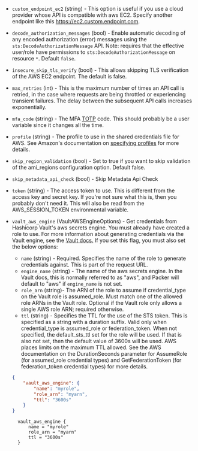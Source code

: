 <!-- Code generated from the comments of the AccessConfig struct in builder/amazon/common/access_config.go; DO NOT EDIT MANUALLY -->

- `custom_endpoint_ec2` (string) - This option is useful if you use a cloud
  provider whose API is compatible with aws EC2. Specify another endpoint
  like this https://ec2.custom.endpoint.com.

- `decode_authorization_messages` (bool) - Enable automatic decoding of any encoded authorization (error) messages
  using the `sts:DecodeAuthorizationMessage` API. Note: requires that the
  effective user/role have permissions to `sts:DecodeAuthorizationMessage`
  on resource `*`. Default `false`.

- `insecure_skip_tls_verify` (bool) - This allows skipping TLS
  verification of the AWS EC2 endpoint. The default is false.

- `max_retries` (int) - This is the maximum number of times an API call is retried, in the case
  where requests are being throttled or experiencing transient failures.
  The delay between the subsequent API calls increases exponentially.

- `mfa_code` (string) - The MFA
  [TOTP](https://en.wikipedia.org/wiki/Time-based_One-time_Password_Algorithm)
  code. This should probably be a user variable since it changes all the
  time.

- `profile` (string) - The profile to use in the shared credentials file for
  AWS. See Amazon's documentation on [specifying
  profiles](https://docs.aws.amazon.com/sdk-for-go/v1/developer-guide/configuring-sdk.html#specifying-profiles)
  for more details.

- `skip_region_validation` (bool) - Set to true if you want to skip
  validation of the ami_regions configuration option. Default false.

- `skip_metadata_api_check` (bool) - Skip Metadata Api Check

- `token` (string) - The access token to use. This is different from the
  access key and secret key. If you're not sure what this is, then you
  probably don't need it. This will also be read from the AWS_SESSION_TOKEN
  environmental variable.

- `vault_aws_engine` (VaultAWSEngineOptions) - Get credentials from Hashicorp Vault's aws secrets engine. You must
  already have created a role to use. For more information about
  generating credentials via the Vault engine, see the [Vault
  docs.](https://www.vaultproject.io/api/secret/aws#generate-credentials)
  If you set this flag, you must also set the below options:
  -   `name` (string) - Required. Specifies the name of the role to generate
      credentials against. This is part of the request URL.
  -   `engine_name` (string) - The name of the aws secrets engine. In the
      Vault docs, this is normally referred to as "aws", and Packer will
      default to "aws" if `engine_name` is not set.
  -   `role_arn` (string)- The ARN of the role to assume if credential\_type
      on the Vault role is assumed\_role. Must match one of the allowed role
      ARNs in the Vault role. Optional if the Vault role only allows a single
      AWS role ARN; required otherwise.
  -   `ttl` (string) - Specifies the TTL for the use of the STS token. This
      is specified as a string with a duration suffix. Valid only when
      credential\_type is assumed\_role or federation\_token. When not
      specified, the default\_sts\_ttl set for the role will be used. If that
      is also not set, then the default value of 3600s will be used. AWS
      places limits on the maximum TTL allowed. See the AWS documentation on
      the DurationSeconds parameter for AssumeRole (for assumed\_role
      credential types) and GetFederationToken (for federation\_token
      credential types) for more details.

  <Tabs>
  <Tab heading="JSON">

  ```json
  {
      "vault_aws_engine": {
          "name": "myrole",
          "role_arn": "myarn",
          "ttl": "3600s"
      }
  }
  ```

  </Tab>
  <Tab heading="HCL2">

  ```hcl
    vault_aws_engine {
        name = "myrole"
        role_arn = "myarn"
        ttl = "3600s"
    }
  ```

  </Tab>
  </Tabs>
